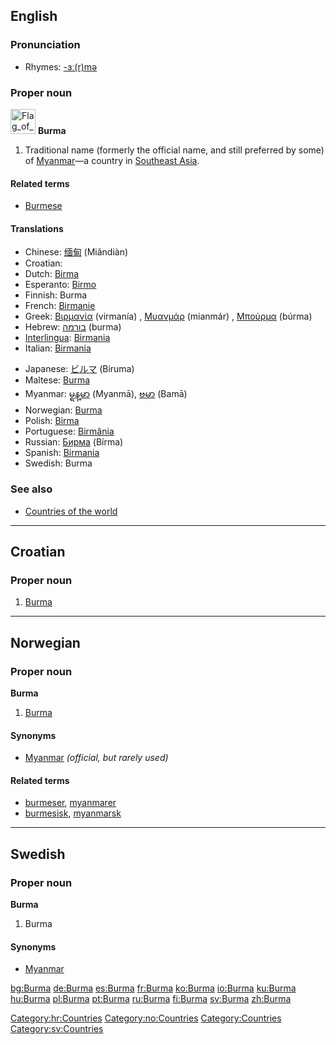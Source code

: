 ==English==

===Pronunciation===
*Rhymes: [[Rhymes:English:-ɜː(r)mə|-ɜː(r)mə]]

===Proper noun===
[[Image:Flag of Myanmar.svg|40px]]
'''Burma'''

# Traditional name (formerly the official name, and still preferred by some) of [[Myanmar]]—a country in [[Southeast Asia]].

====Related terms====
*[[Burmese]]

====Translations====
{{top}}
*Chinese: [[缅甸]] (Miǎndiàn)
*Croatian: {{t|hr|Burma|f}}
*Dutch: [[Birma]]
*Esperanto: [[Birmo]]
*Finnish: Burma
*French: [[Birmanie]]
*Greek: [[Βιρμανία]] (virmanía) {{f}}, [[Μυανμάρ]] (mianmár) {{n}}, [[Μπούρμα]] (búrma) {{f}}
*Hebrew: [[בורמה]] (burma)
*[[Interlingua]]: [[Birmania]]
*Italian: [[Birmania]]
{{mid}}
*Japanese: [[ビルマ]] (Biruma)
*Maltese: [[Burma]]
*Myanmar: [[မ္ရန္‌မာ]] (Myanmā), [[ဗမာ]] (Bamā)
*Norwegian: [[#Norwegian|Burma]]
*Polish: [[Birma]] {{f}}
*Portuguese: [[Birmânia]] {{f}}
*Russian: [[Бирма]] (Bírma) {{f}}
*Spanish: [[Birmania]] {{f}}
*Swedish: Burma
{{bottom}}

===See also===
*[[Countries of the world]]

----

==Croatian==

===Proper noun===
{{infl|hr|proper noun|g=f}}

# [[#English|Burma]]

[[Category:hr:Countries]]

----

==Norwegian==

===Proper noun===
'''Burma'''

# [[#English|Burma]]

====Synonyms====
*[[Myanmar]] ''(official, but rarely used)''

====Related terms====
*[[burmeser]], [[myanmarer]]
*[[burmesisk]], [[myanmarsk]]

[[Category:no:Countries]]

----

==Swedish==

===Proper noun===
'''Burma'''

# Burma

====Synonyms====
*[[Myanmar]]

[[Category:Countries]]
[[Category:sv:Countries]]

[[bg:Burma]]
[[de:Burma]]
[[es:Burma]]
[[fr:Burma]]
[[ko:Burma]]
[[io:Burma]]
[[ku:Burma]]
[[hu:Burma]]
[[pl:Burma]]
[[pt:Burma]]
[[ru:Burma]]
[[fi:Burma]]
[[sv:Burma]]
[[zh:Burma]]